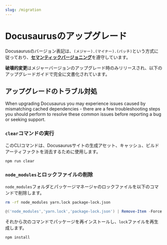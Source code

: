 ```yaml
---
slug: /migration
---
```


# Docusaurusのアップグレード

Docusaurusのバージョン表記は、`(メジャー).(マイナー).(パッチ)`という方式に従っており、[**セマンティックバージョニング**](https://semver.org/lang/ja/)を遵守しています。

**破壊的変更**はメジャーバージョンのアップグレード時のみリリースされ、以下のアップグレードガイドで完全に文書化されています。


<DocCardList />

## アップグレードのトラブル対処

When upgrading Docusaurus you may experience issues caused by mismatching cached dependencies - there are a few troubleshooting steps you should perform to resolve these common issues before reporting a bug or seeking support.

### `clear`コマンドの実行

このCLIコマンドは、Docusaurusサイトの生成アセット、キャッシュ、ビルドアーティファクトを消去するために使用します。

```bash npm2yarn
npm run clear
```

### `node_modules`とロックファイルの削除

`node_modules`フォルダとパッケージマネージャのロックファイルを以下のコマンドで削除します。

<Tabs>
<TabItem label="Bash" value="bash">

```bash
rm -rf node_modules yarn.lock package-lock.json
```

</TabItem>
<TabItem label="PowerShell" value="powershell">

```powershell
@('node_modules','yarn.lock','package-lock.json') | Remove-Item -Force -Recurse -ErrorAction SilentlyContinue
```

</TabItem>
</Tabs>

それから次のコマンドでパッケージを再インストールし、`lock`ファイルを再生成します。

```bash npm2yarn
npm install
```
